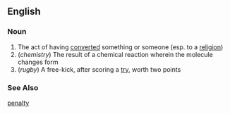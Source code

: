 ==English==

===Noun===
{{wikipedia}}
# The act of having [[convert]]ed something or someone (esp. to a [[religion]])
# (''chemistry'') The result of a chemical reaction wherein the molecule changes form
# (''rugby'') A free-kick, after scoring a [[try]], worth two points

===See Also===
[[penalty]]